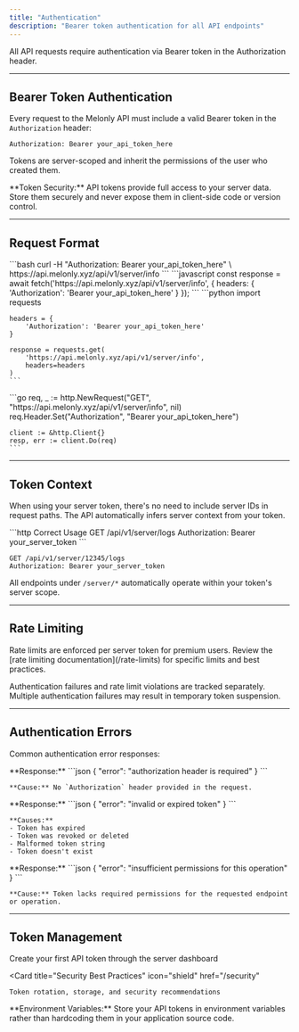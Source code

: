 ```yaml
---
title: "Authentication"
description: "Bearer token authentication for all API endpoints"
---
```


All API requests require authentication via Bearer token in the Authorization header.

---

## Bearer Token Authentication

Every request to the Melonly API must include a valid Bearer token in the `Authorization` header:

```http
Authorization: Bearer your_api_token_here
```

Tokens are server-scoped and inherit the permissions of the user who created them.

<Warning>
**Token Security:** API tokens provide full access to your server data. Store them securely and never expose them in client-side code or version control.
</Warning>

---

## Request Format

<Tabs>
  <Tab title="cURL">
    ```bash
    curl -H "Authorization: Bearer your_api_token_here" \
      https://api.melonly.xyz/api/v1/server/info
    ```
  </Tab>
  
  <Tab title="JavaScript">
    ```javascript
    const response = await fetch('https://api.melonly.xyz/api/v1/server/info', {
      headers: {
        'Authorization': 'Bearer your_api_token_here'
      }
    });
    ```
  </Tab>
  
  <Tab title="Python">
    ```python
    import requests
    
    headers = {
        'Authorization': 'Bearer your_api_token_here'
    }
    
    response = requests.get(
        'https://api.melonly.xyz/api/v1/server/info',
        headers=headers
    )
    ```
  </Tab>
  
  <Tab title="Go">
    ```go
    req, _ := http.NewRequest("GET", "https://api.melonly.xyz/api/v1/server/info", nil)
    req.Header.Set("Authorization", "Bearer your_api_token_here")
    
    client := &http.Client{}
    resp, err := client.Do(req)
    ```
  </Tab>
</Tabs>

---

## Token Context

When using your server token, there's no need to include server IDs in request paths. The API automatically infers server context from your token.

<CodeGroup>
```http Correct Usage
GET /api/v1/server/logs
Authorization: Bearer your_server_token
```

```http Unnecessary (but valid)
GET /api/v1/server/12345/logs  
Authorization: Bearer your_server_token
```
</CodeGroup>

All endpoints under `/server/*` automatically operate within your token's server scope.

---

## Rate Limiting

<Info>
Rate limits are enforced per server token for premium users. Review the [rate limiting documentation](/rate-limits) for specific limits and best practices.
</Info>

Authentication failures and rate limit violations are tracked separately. Multiple authentication failures may result in temporary token suspension.

---

## Authentication Errors

Common authentication error responses:

<AccordionGroup>
  <Accordion title="401 Unauthorized - Missing Token">
    **Response:**
    ```json
    {
      "error": "authorization header is required"
    }
    ```
    
    **Cause:** No `Authorization` header provided in the request.
  </Accordion>
  
  <Accordion title="401 Unauthorized - Invalid Token">
    **Response:**
    ```json
    {
      "error": "invalid or expired token"
    }
    ```
    
    **Causes:**
    - Token has expired
    - Token was revoked or deleted
    - Malformed token string
    - Token doesn't exist
  </Accordion>
  
  <Accordion title="403 Forbidden - Insufficient Permissions">
    **Response:**
    ```json
    {
      "error": "insufficient permissions for this operation"
    }
    ```
    
    **Cause:** Token lacks required permissions for the requested endpoint or operation.
  </Accordion>
</AccordionGroup>

---

## Token Management

<CardGroup cols={2}>
  <Card
    title="Generate Token"
    icon="plus"
    href="/quickstart"
  >
    Create your first API token through the server dashboard
  </Card>
  
  <Card
    title="Security Best Practices"
    icon="shield"
    href="/security"
  >
    Token rotation, storage, and security recommendations
  </Card>
</CardGroup>

<Tip>
**Environment Variables:** Store your API tokens in environment variables rather than hardcoding them in your application source code.
</Tip>